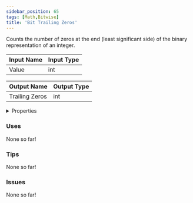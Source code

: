 ```yaml
---
sidebar_position: 65
tags: [Math,Bitwise]
title: 'Bit Trailing Zeros'
---
```


Counts the number of zeros at the end (least significant side) of the binary representation of an integer.




<EsbSvg />

| Input Name | Input Type |
|-----------|-----------|
| Value | int |

| Output Name | Output Type |
|-----------|-----------|
| Trailing Zeros | int |


<details>
  <summary>Properties</summary>
  <div>
    <div>
    <table>
      <thead>
        <tr>
          <th>Is beta required?</th>
          <th>❌</th>
        </tr>
        <tr>
          <th>Is this chip a trolling risk?</th>
          <th>❌</th>
        </tr>
        <tr>
          <th>Is this chip a role assignment risk?</th>
          <th>❌</th>
        </tr>
        <tr>
          <th>Chip UUID</th>
          <th>773d361e-3761-497b-9dec-b5e5313a5a2c</th>
        </tr>
      </thead>
    </table>
    </div>
  </div>
</details>

### Uses

None so far!

### Tips

None so far!

### Issues

None so far!